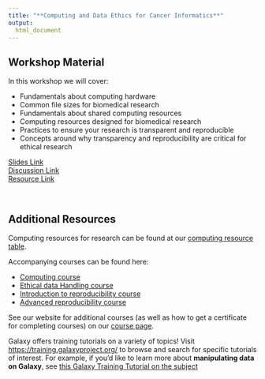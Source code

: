 ```yaml
---
title: "**Computing and Data Ethics for Cancer Informatics**"
output:
  html_document
---
```



## Workshop Material

In this workshop we will cover:

- Fundamentals about computing hardware
- Common file sizes for biomedical research
- Fundamentals about shared computing resources
- Computing resources designed for biomedical research
- Practices to ensure your research is transparent and reproducible
- Concepts around why transparency and reproducibility are critical for ethical research

<div class = "link_button"><a href="https://docs.google.com/presentation/d/1xjJdvDOOMGQLSd6jm9sfzfjDQEWG9xEICXbJOTq8-PQ/edit?usp=sharing" target="_blank"> Slides Link</a></div>

<div class = "slido_button"><a href="https://app.sli.do/event/i9DkV4CzMwqgEvzwv7B96m" target="_blank"> Discussion Link </a></div>

<div class = "resource_button"><a
href="https://usegalaxy.org/login/start?redirect=None" target="_blank"> Resource Link </a></div>
<br>

## Additional Resources

Computing resources for research can be found at our [computing resource table](https://jhudatascience.org/ITN_computing_resources/).

Accompanying courses can be found here:

- [Computing course](https://jhudatascience.org/Computing_for_Cancer_Informatics/)
- [Ethical data Handling course](https://hutchdatascience.org/Ethical_Data_Handling_for_Cancer_Research/)
- [Introduction to reproducibility course](https://jhudatascience.org/Reproducibility_in_Cancer_Informatics/introduction.html)
- [Advanced reproducibility course](https://jhudatascience.org/Adv_Reproducibility_in_Cancer_Informatics/introduction.html)

See our website for additional courses (as well as how to get a certificate for completing courses) on our [course page](https://www.itcrtraining.org/resources/courses).

Galaxy offers training tutorials on a variety of topics! Visit [https://training.galaxyproject.org/](https://training.galaxyproject.org/) to browse and search for specific tutorials of interest. For example, if you'd like to learn more about **manipulating data on Galaxy**, see [this Galaxy Training Tutorial on the subject](https://training.galaxyproject.org/training-material/topics/introduction/tutorials/data-manipulation-olympics/tutorial.html)
